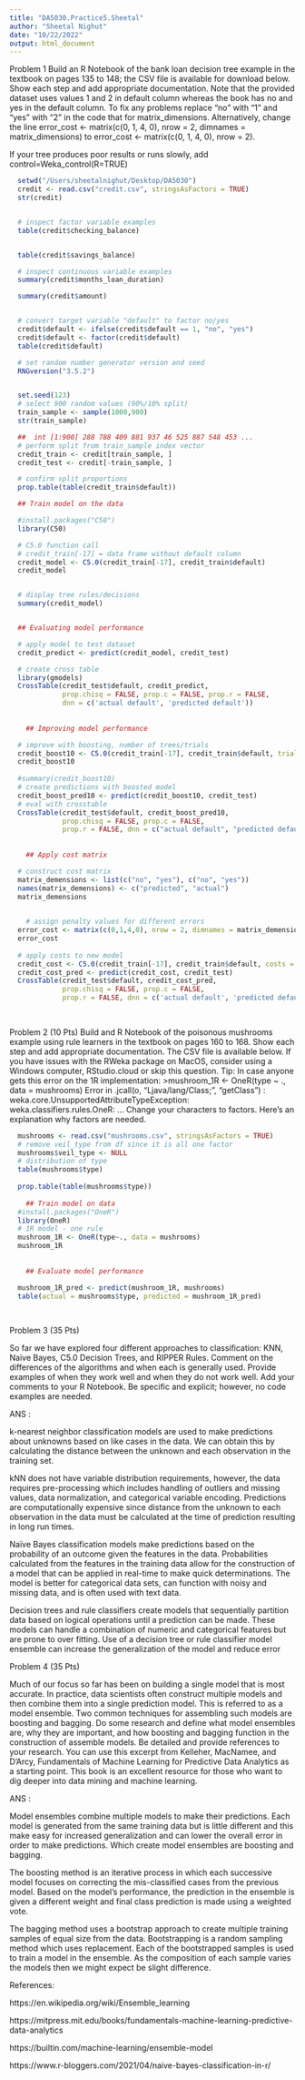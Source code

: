 ```yaml
---
title: "DA5030.Practice5.Sheetal"
author: "Sheetal Nighut"
date: "10/22/2022"
output: html_document
---
```


Problem 1
Build an R Notebook of the bank loan decision tree example in the textbook on pages 135 to 148; the CSV file is available for download below. Show each step and add appropriate documentation. Note that the provided dataset uses values 1 and 2 in default column whereas the book has no and yes in the default column. To fix any problems replace "no" with "1" and "yes" with "2" in the code that for matrix_dimensions. Alternatively, change the line
error_cost <- matrix(c(0, 1, 4, 0), nrow = 2, dimnames = matrix_dimensions) to error_cost <- matrix(c(0, 1, 4, 0), nrow = 2).

If your tree produces poor results or runs slowly, add control=Weka_control(R=TRUE)

```r


  setwd("/Users/sheetalnighut/Desktop/DA5030")
  credit <- read.csv("credit.csv", stringsAsFactors = TRUE)
  str(credit)


  # inspect factor variable examples
  table(credit$checking_balance)


  table(credit$savings_balance)

  # inspect continuous variable examples
  summary(credit$months_loan_duration)

  summary(credit$amount)


  # convert target variable "default" to factor no/yes
  credit$default <- ifelse(credit$default == 1, "no", "yes")
  credit$default <- factor(credit$default)
  table(credit$default)

  # set random number generator version and seed
  RNGversion("3.5.2")


  set.seed(123)
  # select 900 random values (90%/10% split)
  train_sample <- sample(1000,900)
  str(train_sample)

  ##  int [1:900] 288 788 409 881 937 46 525 887 548 453 ...
  # perform split from train_sample index vector
  credit_train <- credit[train_sample, ]
  credit_test <- credit[-train_sample, ]

  # confirm split proportions
  prop.table(table(credit_train$default))

  ## Train model on the data

  #install.packages("C50")
  library(C50)

  # C5.0 function call
  # credit_train[-17] = data frame without default column
  credit_model <- C5.0(credit_train[-17], credit_train$default)
  credit_model


  # display tree rules/decisions
  summary(credit_model)


  ## Evaluating model performance

  # apply model to test dataset
  credit_predict <- predict(credit_model, credit_test)

  # create cross table
  library(gmodels)
  CrossTable(credit_test$default, credit_predict, 
             prop.chisq = FALSE, prop.c = FALSE, prop.r = FALSE, 
             dnn = c('actual default', 'predicted default'))
  
  
    ## Improving model performance

  # improve with boosting, number of trees/trials
  credit_boost10 <- C5.0(credit_train[-17], credit_train$default, trials = 10)
  credit_boost10
  
  #summary(credit_boost10)
  # create predictions with boosted model
  credit_boost_pred10 <- predict(credit_boost10, credit_test)
  # eval with crosstable
  CrossTable(credit_test$default, credit_boost_pred10, 
             prop.chisq = FALSE, prop.c = FALSE, 
             prop.r = FALSE, dnn = c("actual default", "predicted default"))
  
  
    ## Apply cost matrix

  # construct cost matrix
  matrix_demensions <- list(c("no", "yes"), c("no", "yes"))
  names(matrix_demensions) <- c("predicted", "actual")
  matrix_demensions

  
    # assign penalty values for different errors
  error_cost <- matrix(c(0,1,4,0), nrow = 2, dimnames = matrix_demensions)
  error_cost
  
  # apply costs to new model
  credit_cost <- C5.0(credit_train[-17], credit_train$default, costs = error_cost)
  credit_cost_pred <- predict(credit_cost, credit_test)
  CrossTable(credit_test$default, credit_cost_pred, 
             prop.chisq = FALSE, prop.c = FALSE, 
             prop.r = FALSE, dnn = c('actual default', 'predicted default'))
  
  

```

Problem 2 (10 Pts)
Build and R Notebook of the poisonous mushrooms example using rule learners in the textbook on pages 160 to 168. Show each step and add appropriate documentation. The CSV file is available below. If you have issues with the RWeka package on MacOS, consider using a Windows computer, RStudio.cloud or skip this question.
Tip: In case anyone gets this error on the 1R implementation:
>mushroom_1R <- OneR(type ~ ., data = mushrooms)
Error in .jcall(o, "Ljava/lang/Class;", "getClass") : weka.core.UnsupportedAttributeTypeException: weka.classifiers.rules.OneR: ...
Change your characters to factors. Here's an explanation why factors are needed. 

```r
  mushrooms <- read.csv("mushrooms.csv", stringsAsFactors = TRUE)
  # remove veil_type from df since it is all one factor
  mushrooms$veil_type <- NULL
  # distribution of type
  table(mushrooms$type)
  
  prop.table(table(mushrooms$type))
  
    ## Train model on data
  #install.packages("OneR")
  library(OneR)
  # 1R model - one rule
  mushroom_1R <- OneR(type~., data = mushrooms)
  mushroom_1R
  
  
    ## Evaluate model performance

  mushroom_1R_pred <- predict(mushroom_1R, mushrooms)
  table(actual = mushrooms$type, predicted = mushroom_1R_pred)
  
  
```

Problem 3 (35 Pts)

So far we have explored four different approaches to classification: KNN, Naive Bayes, C5.0 Decision Trees, and RIPPER Rules. Comment on the differences of the algorithms and when each is generally used. Provide examples of when they work well and when they do not work well. Add your comments to your R Notebook. Be specific and explicit; however, no code examples are needed.

ANS :

k-nearest neighbor classification models are used to make predictions about unknowns based on like cases in the data. We can obtain this by calculating the distance between the unknown and each observation in the training set. 

kNN does not have variable distribution requirements, however, the data requires pre-processing which includes handling of outliers and missing values, data normalization, and categorical variable encoding. Predictions are computationally expensive since distance from the unknown to each observation in the data must be calculated at the time of prediction resulting in long run times.

Naïve Bayes classification models make predictions based on the probability of an outcome given the features in the data. Probabilities calculated from the features in the training data allow for the construction of a model that can be applied in real-time to make quick determinations. The model is better for categorical data sets, can function with noisy and missing data, and is often used with text data.

Decision trees and rule classifiers create models that sequentially partition data based on logical operations until a prediction can be made. These models can handle a combination of numeric and categorical features but are prone to over fitting. Use of a decision tree or rule classifier model ensemble can increase the generalization of the model and reduce error


Problem 4 (35 Pts)

Much of our focus so far has been on building a single model that is most accurate. In practice, data scientists often construct multiple models and then combine them into a single prediction model. This is referred to as a model ensemble. Two common techniques for assembling such models are boosting and bagging. Do some research and define what model ensembles are, why they are important, and how boosting and bagging function in the construction of assemble models. Be detailed and provide references to your research. You can use this excerpt from Kelleher, MacNamee, and D'Arcy, Fundamentals of Machine Learning for Predictive Data Analytics as a starting point. This book is an excellent resource for those who want to dig deeper into data mining and machine learning.

ANS :

Model ensembles combine multiple models to make their predictions. Each model is generated from the same training data but is little different and this make easy for increased generalization and can lower the overall error in order to make predictions. Which create model ensembles are boosting and bagging.

The boosting method is an iterative process in which each successive model focuses on correcting the mis-classified cases from the previous model. Based on the model’s performance, the prediction in the ensemble is given a different weight and final class prediction is made using a weighted vote.

The bagging method uses a bootstrap approach to create multiple training samples of equal size from the data. Bootstrapping is a random sampling method which uses replacement. Each of the bootstrapped samples is used to train a model in the ensemble. As the composition of each sample varies the models then we might expect be slight difference.

References:

https://en.wikipedia.org/wiki/Ensemble_learning

https://mitpress.mit.edu/books/fundamentals-machine-learning-predictive-data-analytics

https://builtin.com/machine-learning/ensemble-model

https://www.r-bloggers.com/2021/04/naive-bayes-classification-in-r/




